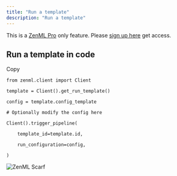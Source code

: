 ```yaml
---
title: "Run a template"
description: "Run a template"
---
```


This is a [ZenML Pro](https://zenml.io/pro) only feature. Please [sign up here](https://cloud.zenml.io) get access.

## Run a template in code

Copy

```
from zenml.client import Client

template = Client().get_run_template()

config = template.config_template

# Optionally modify the config here

Client().trigger_pipeline(

    template_id=template.id,

    run_configuration=config,

)
```

![ZenML Scarf](/images/how-to/create-and-run-templates)